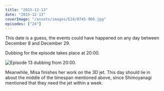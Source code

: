 ```yaml
---
title: "2015-12-13"
date: "2015-12-13"
coverImage: "/assets/images/E24/0745-966.jpg"
episodes: ["24"]
---
```


<Alert>
  <Calendar />
  <AlertDescription>
    This date is a guess, the events could have happened on any day between
    December 8 and December 29.
  </AlertDescription>
</Alert>

Dubbing for the episode takes place at 20:00.

![Episode 13 dubbing from 20:00.](/assets/images/E24/0642-386.jpg)

Meanwhile, Misa finishes her work on the 3D jet. This day should lie in about the middle of the timespan mentioned above, since Shimoyanagi mentioned that they need the jet within a week.
